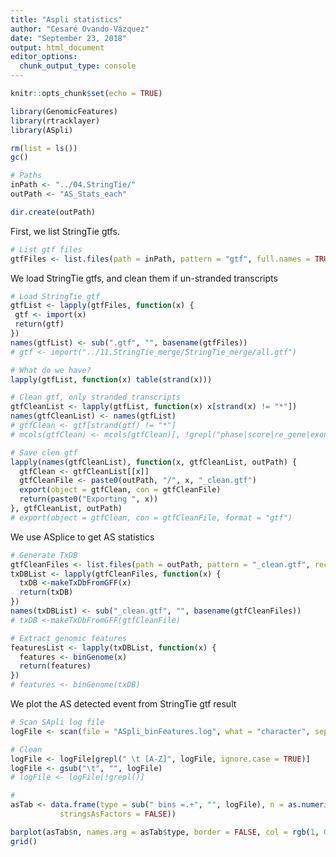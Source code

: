 ```yaml
---
title: "Aspli statistics"
author: "Cesaré Ovando-Vázquez"
date: "September 23, 2018"
output: html_document
editor_options: 
  chunk_output_type: console
---
```


```r
knitr::opts_chunk$set(echo = TRUE)

library(GenomicFeatures)
library(rtracklayer)
library(ASpli)

rm(list = ls())
gc()

# Paths
inPath <- "../04.StringTie/"
outPath <- "AS_Stats_each"

dir.create(outPath)
```

First, we list StringTie gtfs.

```r
# List gtf files
gtfFiles <- list.files(path = inPath, pattern = "gtf", full.names = TRUE, recursive = TRUE)
```


We load StringTie gtfs, and clean them if un-stranded transcripts

```r
# Load StringTie gtf
gtfList <- lapply(gtfFiles, function(x) {
 gtf <- import(x) 
 return(gtf)
})
names(gtfList) <- sub(".gtf", "", basename(gtfFiles))
# gtf <- import("../11.StringTie_merge/StringTie_merge/all.gtf")

# What do we have?
lapply(gtfList, function(x) table(strand(x)))

# Clean gtf, only stranded transcripts
gtfCleanList <- lapply(gtfList, function(x) x[strand(x) != "*"])
names(gtfCleanList) <- names(gtfList)
# gtfClean <- gtf[strand(gtf) != "*"]
# mcols(gtfClean) <- mcols(gtfClean)[, !grepl("phase|score|re_gene|exon", colnames(mcols(gtfClean)))]

# Save clen gtf
lapply(names(gtfCleanList), function(x, gtfCleanList, outPath) {
  gtfClean <- gtfCleanList[[x]]
  gtfCleanFile <- paste0(outPath, "/", x, "_clean.gtf")
  export(object = gtfClean, con = gtfCleanFile)
  return(paste0("Exporting ", x))
}, gtfCleanList, outPath)
# export(object = gtfClean, con = gtfCleanFile, format = "gtf")
```


We use ASplice to get AS statistics

```r
# Generate TxDB 
gtfCleanFiles <- list.files(path = outPath, pattern = "_clean.gtf", recursive = TRUE, full.names = TRUE)
txDBList <- lapply(gtfCleanFiles, function(x) {
  txDB <-makeTxDbFromGFF(x)
  return(txDB)
})
names(txDBList) <- sub("_clean.gtf", "", basename(gtfCleanFiles))
# txDB <-makeTxDbFromGFF(gtfCleanFile)

# Extract genomic features
featuresList <- lapply(txDBList, function(x) {
  features <- binGenome(x)
  return(features)
})
# features <- binGenome(txDB)
```

We plot the AS detected event from StringTie gtf result

```r
# Scan SApli log file
logFile <- scan(file = "ASpli_binFeatures.log", what = "character", sep = "\n")

# Clean
logFile <- logFile[grepl(" \t [A-Z]", logFile, ignore.case = TRUE)]
logFile <- gsub("\t", "", logFile)
# logFile <- logFile[!grepl()]

#
asTab <- data.frame(type = sub(" bins =.+", "", logFile), n = as.numeric(gsub(".+= |\\(.+", "", logFile),
           stringsAsFactors = FALSE))

barplot(asTab$n, names.arg = asTab$type, border = FALSE, col = rgb(1, 0, 0, 0.75), las = 1)
grid()
```



<!-- ## Differential usage -->

<!-- Now, we use the bam files to get differential usage, from ASplice package -->
<!-- ```{r} -->
<!-- # Bam files -->
<!-- bams <- list.files(path = "../04.hisat2/", pattern = "bam$", recursive = TRUE, full.names = TRUE) -->
<!-- ``` -->

<!-- Load bams into target data.frame -->
<!-- ```{r} -->
<!-- # -->
<!-- targets <- data.frame(row.names = paste0("Sample", seq(length(bams))), -->
<!--   bam = bams, -->
<!--   f1 = gsub("_.+", "", basename(bams)), -->
<!--   stringsAsFactors = FALSE) -->

<!-- bamsAS <- loadBAM(targets) -->

<!-- ``` -->



<!-- ```{r} -->
<!-- # -->
<!-- counts <- readCounts( features, bamsAS, targets, readLength = 100, -->
<!-- maxISize = 5000 ) -->



<!-- ``` -->

<!-- ```{r} -->
<!-- # -->
<!-- plotGenomicRegions( features,'GENE10:E002', genomeTxDb, targets ) -->
<!-- ``` -->




